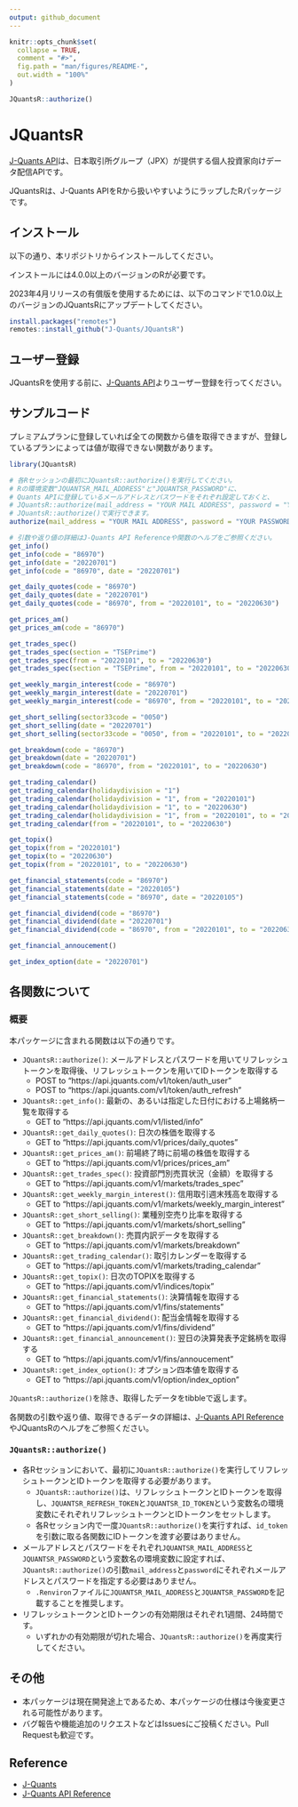 ---
output: github_document
---


```{r, include = FALSE}
knitr::opts_chunk$set(
  collapse = TRUE,
  comment = "#>",
  fig.path = "man/figures/README-",
  out.width = "100%"
)
```

```{r, include=FALSE}
JQuantsR::authorize()
```

# JQuantsR

<!-- badges: start -->
<!-- badges: end -->

[J-Quants API](https://jpx-jquants.com/)は、日本取引所グループ（JPX）が提供する個人投資家向けデータ配信APIです。

JQuantsRは、J-Quants APIをRから扱いやすいようにラップしたRパッケージです。


## インストール

以下の通り、本リポジトリからインストールしてください。

インストールには4.0.0以上のバージョンのRが必要です。

2023年4月リリースの有償版を使用するためには、以下のコマンドで1.0.0以上のバージョンのJQuantsRにアップデートしてください。

```{r, eval=FALSE}
install.packages("remotes")
remotes::install_github("J-Quants/JQuantsR")
```


## ユーザー登録

JQuantsRを使用する前に、[J-Quants API](https://jpx-jquants.com/)よりユーザー登録を行ってください。


## サンプルコード

プレミアムプランに登録していれば全ての関数から値を取得できますが、登録しているプランによっては値が取得できない関数があります。


```{r, eval=FALSE}
library(JQuantsR)

# 各Rセッションの最初にJQuantsR::authorize()を実行してください。
# Rの環境変数"JQUANTSR_MAIL_ADDRESS"と"JQUANTSR_PASSWORD"に、
# Quants APIに登録しているメールアドレスとパスワードをそれぞれ設定しておくと、
# JQuantsR::authorize(mail_address = "YOUR MAIL ADDRESS", password = "YOUR PASSWORD")の代わりに
# JQuantsR::authorize()で実行できます。
authorize(mail_address = "YOUR MAIL ADDRESS", password = "YOUR PASSWORD")

# 引数や返り値の詳細はJ-Quants API Referenceや関数のヘルプをご参照ください。
get_info()
get_info(code = "86970")
get_info(date = "20220701")
get_info(code = "86970", date = "20220701")

get_daily_quotes(code = "86970")
get_daily_quotes(date = "20220701")
get_daily_quotes(code = "86970", from = "20220101", to = "20220630")

get_prices_am()
get_prices_am(code = "86970")

get_trades_spec()
get_trades_spec(section = "TSEPrime")
get_trades_spec(from = "20220101", to = "20220630")
get_trades_spec(section = "TSEPrime", from = "20220101", to = "20220630")

get_weekly_margin_interest(code = "86970")
get_weekly_margin_interest(date = "20220701")
get_weekly_margin_interest(code = "86970", from = "20220101", to = "20220630")

get_short_selling(sector33code = "0050")
get_short_selling(date = "20220701")
get_short_selling(sector33code = "0050", from = "20220101", to = "20220630")

get_breakdown(code = "86970")
get_breakdown(date = "20220701")
get_breakdown(code = "86970", from = "20220101", to = "20220630")

get_trading_calendar()
get_trading_calendar(holidaydivision = "1")
get_trading_calendar(holidaydivision = "1", from = "20220101")
get_trading_calendar(holidaydivision = "1", to = "20220630")
get_trading_calendar(holidaydivision = "1", from = "20220101", to = "20220630")
get_trading_calendar(from = "20220101", to = "20220630")

get_topix()
get_topix(from = "20220101")
get_topix(to = "20220630")
get_topix(from = "20220101", to = "20220630")

get_financial_statements(code = "86970")
get_financial_statements(date = "20220105")
get_financial_statements(code = "86970", date = "20220105")

get_financial_dividend(code = "86970")
get_financial_dividend(date = "20220701")
get_financial_dividend(code = "86970", from = "20220101", to = "20220630")

get_financial_annoucement()

get_index_option(date = "20220701")
```


## 各関数について

### 概要

本パッケージに含まれる関数は以下の通りです。

- `JQuantsR::authorize()`: メールアドレスとパスワードを用いてリフレッシュトークンを取得後、リフレッシュトークンを用いてIDトークンを取得する
  - POST to "https://api.jquants.com/v1/token/auth_user"
  - POST to "https://api.jquants.com/v1/token/auth_refresh"
- `JQuantsR::get_info()`: 最新の、あるいは指定した日付における上場銘柄一覧を取得する
  - GET to "https://api.jquants.com/v1/listed/info"
- `JQuantsR::get_daily_quotes()`: 日次の株価を取得する
  - GET to "https://api.jquants.com/v1/prices/daily_quotes"
- `JQuantsR::get_prices_am()`: 前場終了時に前場の株価を取得する
  - GET to "https://api.jquants.com/v1/prices/prices_am"
- `JQuantsR::get_trades_spec()`: 投資部門別売買状況（金額）を取得する
  - GET to "https://api.jquants.com/v1/markets/trades_spec"
- `JQuantsR::get_weekly_margin_interest()`: 信用取引週末残高を取得する
  - GET to "https://api.jquants.com/v1/markets/weekly_margin_interest"
- `JQuantsR::get_short_selling()`: 業種別空売り比率を取得する
  - GET to "https://api.jquants.com/v1/markets/short_selling"
- `JQuantsR::get_breakdown()`: 売買内訳データを取得する
  - GET to "https://api.jquants.com/v1/markets/breakdown"
- `JQuantsR::get_trading_calendar()`: 取引カレンダーを取得する
  - GET to "https://api.jquants.com/v1/markets/trading_calendar"
- `JQuantsR::get_topix()`: 日次のTOPIXを取得する
  - GET to "https://api.jquants.com/v1/indices/topix"
- `JQuantsR::get_financial_statements()`: 決算情報を取得する
  - GET to "https://api.jquants.com/v1/fins/statements"
- `JQuantsR::get_financial_dividend()`: 配当金情報を取得する
  - GET to "https://api.jquants.com/v1/fins/dividend"
- `JQuantsR::get_financial_announcement()`: 翌日の決算発表予定銘柄を取得する
  - GET to "https://api.jquants.com/v1/fins/annoucement"
- `JQuantsR::get_index_option()`: オプション四本値を取得する
  - GET to "https://api.jquants.com/v1/option/index_option"

`JQuantsR::authorize()`を除き、取得したデータをtibbleで返します。

各関数の引数や返り値、取得できるデータの詳細は、[J-Quants API Reference](https://jpx.gitbook.io/j-quants-ja/api-reference)やJQuantsRのヘルプをご参照ください。


### `JQuantsR::authorize()`

- 各Rセッションにおいて、最初に`JQuantsR::authorize()`を実行してリフレッシュトークンとIDトークンを取得する必要があります。
  - `JQuantsR::authorize()`は、リフレッシュトークンとIDトークンを取得し、`JQUANTSR_REFRESH_TOKEN`と`JQUANTSR_ID_TOKEN`という変数名の環境変数にそれぞれリフレッシュトークンとIDトークンをセットします。
  - 各Rセッション内で一度`JQuantsR::authorize()`を実行すれば、`id_token`を引数に取る各関数にIDトークンを渡す必要はありません。
- メールアドレスとパスワードをそれぞれ`JQUANTSR_MAIL_ADDRESS`と`JQUANTSR_PASSWORD`という変数名の環境変数に設定すれば、`JQuantsR::authorize()`の引数`mail_address`と`password`にそれぞれメールアドレスとパスワードを指定する必要はありません。
  - `.Renviron`ファイルに`JQUANTSR_MAIL_ADDRESS`と`JQUANTSR_PASSWORD`を記載することを推奨します。
- リフレッシュトークンとIDトークンの有効期限はそれぞれ1週間、24時間です。
  - いずれかの有効期限が切れた場合、`JQuantsR::authorize()`を再度実行してください。


## その他

- 本パッケージは現在開発途上であるため、本パッケージの仕様は今後変更される可能性があります。
- バグ報告や機能追加のリクエストなどはIssuesにご投稿ください。Pull Requestも歓迎です。


## Reference

- [J-Quants](https://jpx-jquants.com/)
- [J-Quants API Reference](https://jpx.gitbook.io/j-quants-ja/api-reference)
